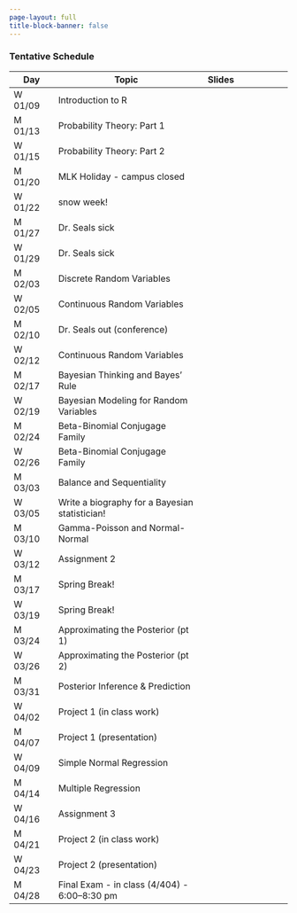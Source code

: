 ```yaml
---
page-layout: full
title-block-banner: false
---
```


<!-- {{< fa display >}} {{< fa paperclip >}} -->
<!--  -->


### Tentative Schedule 


| Day | Topic | Slides |
|----|-------------|:--:|:--:|
| W 01/09 | Introduction to R | <a href="files/lecture/W01-L1-intro-to-R.html"><i class="fa fa-display fa-s" style="color: #8DC8E8;"></i></a> <a href="https://github.com/samanthaseals/STA6349Sp25/blob/main/files/lecture/W01-L1-intro-to-R.qmd"><i class="fa fa-paperclip" style="color: #8DC8E8;"></i></a> |  
| M 01/13 | Probability Theory: Part 1 | <a href="files/lecture/W02-L1-intro-prob-pt1.html"><i class="fa fa-display fa-s" style="color: #8DC8E8;"></i></a> <a href="https://github.com/samanthaseals/STA6349Sp25/blob/main/files/lecture/W02-L1-intro-prob-pt1.qmd"><i class="fa fa-paperclip" style="color: #8DC8E8;"></i></a> | 
| W 01/15 | Probability Theory: Part 2 | <a href="files/lecture/W02-L2-intro-prob-pt2.html"><i class="fa fa-display fa-s" style="color: #8DC8E8;"></i></a> <a href="https://github.com/samanthaseals/STA6349Sp25/blob/main/files/lecture/W02-L2-intro-prob-pt2.qmd"><i class="fa fa-paperclip" style="color: #8DC8E8;"></i></a> | 
| M 01/20 | MLK Holiday - campus closed | |
| W 01/22 | snow week! | |
| M 01/27 | Dr. Seals sick | |
| W 01/29 | Dr. Seals sick | |
| M 02/03 | Discrete Random Variables | <a href="files/lecture/W05-L1-discrete-rv.html"><i class="fa fa-display fa-s" style="color: #8DC8E8;"></i></a> <a href="https://github.com/samanthaseals/STA6349Sp25/blob/main/files/lecture/W05-L1-discrete-rv.qmd"><i class="fa fa-paperclip" style="color: #8DC8E8;"></i></a> | 
| W 02/05 | Continuous Random Variables | <a href="files/lecture/W05-L2-continuous-rv.html"><i class="fa fa-display fa-s" style="color: #8DC8E8;"></i></a> <a href="https://github.com/samanthaseals/STA6349Sp25/blob/main/files/lecture/W05-L2-continuous-rv.qmd"><i class="fa fa-paperclip" style="color: #8DC8E8;"></i></a> | 
| M 02/10 | Dr. Seals out (conference) | | |
| W 02/12 | Continuous Random Variables | <a href="files/lecture/W05-L2-continuous-rv.html"><i class="fa fa-display fa-s" style="color: #8DC8E8;"></i></a> <a href="https://github.com/samanthaseals/STA6349Sp25/blob/main/files/lecture/W05-L2-continuous-rv.qmd"><i class="fa fa-paperclip" style="color: #8DC8E8;"></i></a> |
| M 02/17 | Bayesian Thinking and Bayes' Rule | <a href="files/lecture/W07-L1-Bayesian-thinking.html"><i class="fa fa-display fa-s" style="color: #8DC8E8;"></i></a> <a href="https://github.com/samanthaseals/STA6349Sp25/blob/main/files/lecture/W07-L1-Bayesian-thinking.qmd"><i class="fa fa-paperclip" style="color: #8DC8E8;"></i></a> |
| W 02/19 | Bayesian Modeling for Random Variables | <a href="files/lecture/W07-L2-Bayes-models-rv.html"><i class="fa fa-display fa-s" style="color: #8DC8E8;"></i></a> <a href="https://github.com/samanthaseals/STA6349Sp25/blob/main/files/lecture/W07-L2-Bayes-models-rv.qmd"><i class="fa fa-paperclip" style="color: #8DC8E8;"></i></a> |
| M 02/24 | Beta-Binomial Conjugage Family | <a href="files/lecture/W08-L1-beta-binomial.html"><i class="fa fa-display fa-s" style="color: #8DC8E8;"></i></a> <a href="https://github.com/samanthaseals/STA6349Sp25/blob/main/files/lecture/W08-L2-beta-binomial.qmd"><i class="fa fa-paperclip" style="color: #8DC8E8;"></i></a> |
| W 02/26 | Beta-Binomial Conjugage Family | <a href="files/lecture/W08-L1-beta-binomial"><i class="fa fa-display fa-s" style="color: #8DC8E8;"></i></a> <a href="https://github.com/samanthaseals/STA6349Sp25/blob/main/files/lecture/W08-L2-beta-binomial"><i class="fa fa-paperclip" style="color: #8DC8E8;"></i></a> |
| M 03/03 | Balance and Sequentiality | <a href="files/lecture/W08-L2-balance-and-sequentiality.html"><i class="fa fa-display fa-s" style="color: #8DC8E8;"></i></a> <a href="https://github.com/samanthaseals/STA6349Sp25/blob/main/files/lecture/W08-L2-balance-and-sequentiality.qmd"><i class="fa fa-paperclip" style="color: #8DC8E8;"></i></a> |
| W 03/05 | Write a biography for a Bayesian statistician! |
| M 03/10 | Gamma-Poisson and Normal-Normal | <a href="files/lecture/W10-L1-conjugate-families.html"><i class="fa fa-display fa-s" style="color: #8DC8E8;"></i></a> <a href="https://github.com/samanthaseals/STA6349Sp25/blob/main/files/lecture/W10-L1-conjugate-families.qmd"><i class="fa fa-paperclip" style="color: #8DC8E8;"></i></a> |
| W 03/12 | Assignment 2 |
| M 03/17 | Spring Break! | 
| W 03/19 | Spring Break! |  
| M 03/24 | Approximating the Posterior (pt 1) | <a href="files/lecture/W11-L1-approx-posterior.html"><i class="fa fa-display fa-s" style="color: #8DC8E8;"></i></a> <a href="https://github.com/samanthaseals/STA6349Sp25/blob/main/files/lecture/W11-L1-approx-posterior.qmd"><i class="fa fa-paperclip" style="color: #8DC8E8;"></i></a>
| W 03/26 | Approximating the Posterior (pt 2) | <a href="files/lecture/W11-L1-approx-posterior.html"><i class="fa fa-display fa-s" style="color: #8DC8E8;"></i></a> <a href="https://github.com/samanthaseals/STA6349Sp25/blob/main/files/lecture/W11-L1-approx-posterior.qmd"><i class="fa fa-paperclip" style="color: #8DC8E8;"></i></a> 
| M 03/31 | Posterior Inference & Prediction | <a href="files/lecture/W12-L1-posterior-analysis.html"><i class="fa fa-display fa-s" style="color: #8DC8E8;"></i></a> <a href="https://github.com/samanthaseals/STA6349Sp25/blob/main/files/lecture/W12-L1-posterior-analysis.qmd"><i class="fa fa-paperclip" style="color: #8DC8E8;"></i></a> 
| W 04/02 | Project 1 (in class work) |
| M 04/07 | Project 1 (presentation) |
| W 04/09 | Simple Normal Regression | <a href="files/lecture/W13-L1-simple-regression.html"><i class="fa fa-display fa-s" style="color: #8DC8E8;"></i></a> <a href="https://github.com/samanthaseals/STA6349Sp25/blob/main/files/lecture/W13-L1-simple-regression.qmd"><i class="fa fa-paperclip" style="color: #8DC8E8;"></i></a> 
| M 04/14 | Multiple Regression | <a href="files/lecture/W14-L1-more-regression.html"><i class="fa fa-display fa-s" style="color: #8DC8E8;"></i></a> <a href="https://github.com/samanthaseals/STA6349Sp25/blob/main/files/lecture/W14-L1-more-regression.qmd"><i class="fa fa-paperclip" style="color: #8DC8E8;"></i></a> 
| W 04/16 | Assignment 3 |
| M 04/21 | Project 2 (in class work)
| W 04/23 | Project 2 (presentation)
| M 04/28 | Final Exam - in class (4/404) - 6:00--8:30 pm

